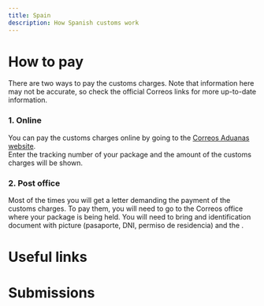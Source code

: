 ```yaml
---
title: Spain
description: How Spanish customs work
---
```




# How to pay

There are two ways to pay the customs charges. Note that information here may not be accurate, so check the official Correos links for more up-to-date information.

### 1. Online

You can pay the customs charges online by going to the [Correos Aduanas website](https://www.correosaduanas.es).  
Enter the tracking number of your package and the amount of the customs charges will be shown.

### 2. Post office

Most of the times you will get a letter demanding the payment of the customs charges.
To pay them, you will need to go to the Correos office where your package is being held. You will need to bring and identification document with picture (pasaporte, DNI, permiso de residencia) and the .

# Useful links
<Cards className="mb-10">
	<Card title="Correos — importación en península y baleares" description="Correos customs & tariffs information website." href="https://www.correos.es/es/es/particulares/recibir/tramitacion-aduanera-en-la-importacion/importacion-en-peninsula-y-baleares" />
	<Card title="Correos Aduanas — FAQ" description="Preguntas frecuentes de Correos Aduanas" href="https://www.correosaduanas.es/webauth/correosAduanas/public/faq" />
</Cards>

# Submissions
<Submissions countryCode="ES" />